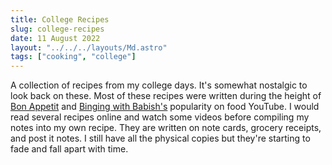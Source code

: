 ```yaml
---
title: College Recipes
slug: college-recipes
date: 11 August 2022
layout: "../../../layouts/Md.astro"
tags: ["cooking", "college"]
---
```



A collection of recipes from my college days.
It's somewhat nostalgic to look back on these.
Most of these recipes were written during the height of 
[Bon Appetit](https://www.youtube.com/channel/UCbpMy0Fg74eXXkvxJrtEn3w) and 
[Binging with Babish's](https://www.youtube.com/c/bingingwithbabish) popularity on food YouTube.
I would read several recipes online and watch some videos before compiling my notes into my own recipe.
They are written on note cards, grocery receipts, and post it notes.
I still have all the physical copies but they're starting to fade and fall apart with time.

<Recipes />

